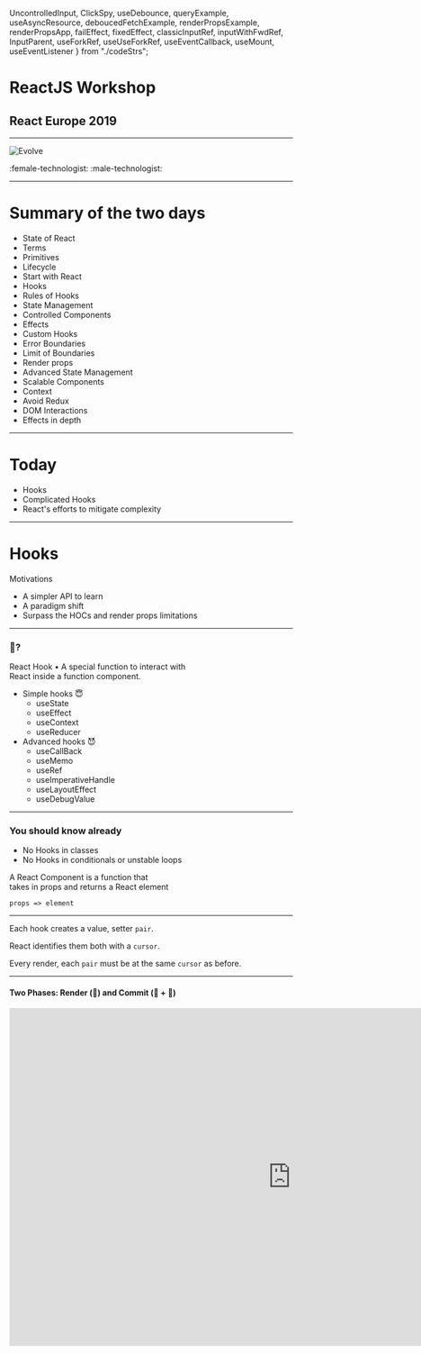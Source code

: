 
  UncontrolledInput,
  ClickSpy,
  useDebounce,
  queryExample,
  useAsyncResource,
  deboucedFetchExample,
  renderPropsExample,
  renderPropsApp,
  failEffect,
  fixedEffect,
  classicInputRef,
  inputWithFwdRef,
  InputParent,
  useForkRef,
  useUseForkRef,
  useEventCallback,
  useMount,
  useEventListener
} from "./codeStrs";

# ReactJS Workshop

## React Europe 2019

---

![Evolve](evolve.png)

:female-technologist: :male-technologist:

---

# Summary of the two days

<ul style={{ columns: 3, margin: "1rem", fontSize: "1.5rem" }}>
  <li>State of React</li>
  <li>Terms</li>
  <li>Primitives</li>
  <li>Lifecycle</li>
  <li>Start with React</li>
  <li>Hooks</li>
  <li>Rules of Hooks</li>
  <li>State Management</li>
  <li>Controlled Components</li>
  <li>Effects</li>
  <li>Custom Hooks</li>
  <li>Error Boundaries</li>
  <li>Limit of Boundaries</li>
  <li>Render props</li>
  <li>Advanced State Management</li>
  <li>Scalable Components</li>
  <li>Context</li>
  <li>Avoid Redux</li>
  <li>DOM Interactions</li>
  <li>Effects in depth</li>
</ul>

---

# Today

<ul>
  <Appear>
    <li>Hooks</li>
    <li>Complicated Hooks</li>
    <li>React's efforts to mitigate complexity</li>
  </Appear>
</ul>

---

# Hooks

Motivations

- A simpler API to learn
- A paradigm shift
- Surpass the HOCs and render props limitations

---

### 🎣?

React Hook • A special function to interact with <br/> React inside a function component.

<ul
  style={{
    fontSize: "2rem",
    listStyle: "none",
    display: "flex",
    width: "100%",
    justifyContent: "space-around"
  }}
>
  <li>
    Simple hooks 😇
    <ul>
      <li>useState</li>
      <li>useEffect</li>
      <li>useContext</li>
      <li>useReducer</li>
    </ul>
  </li>
  <li>
    Advanced hooks 😈
    <ul>
      <li>useCallBack</li>
      <li>useMemo</li>
      <li>useRef</li>
      <li>useImperativeHandle</li>
      <li>useLayoutEffect</li>
      <li>useDebugValue</li>
    </ul>
  </li>
</ul>

---

### You should know already

<div style={{ display: "flex", flexDirection: "column", alignItems: "center" }}>
  <ul>
    <li>No Hooks in classes</li>
    <li>No Hooks in conditionals or unstable loops</li>
  </ul>
  <div
    style={{ display: "flex", flexDirection: "column", alignItems: "center" }}
  >
    <p>
      A React Component is a function that <br /> takes in props and returns a
      React element
    </p>
    <code>props => element</code>
  </div>
</div>

---

Each hook creates a value, setter `pair`.

React identifies them both with a `cursor`.

Every render, each `pair` must be at the same `cursor` as before.

---

#### Two Phases: Render (📖) and Commit (📝 + 🔐)

<iframe
  title="RendervsCommit"
  src="https://react-lifecycle.netlify.com"
  frameBorder="no"
  width="1000px"
  height="600px"
  style={{ background: "white" }}
/>

---

- Mount
  - Element is inserted to the DOM
- Update
  - The element update is reflected in the DOM
  - Trigger by the parent or itself (not the children)
- Unmount
  - The element is removed from the DOM

---

React does a render phase where it collects updates.

Then it commits them to the DOM in batches.

---

<h3 style={{textTransform:'none'}}>useState</h3>

- Gives `value` and `setter`
- State is not merged!
- Access previous value by passing a function to `setter`
- Use as many `useState` calls as you need!

---

- Design controlled components with useState

<Renderer language="jsx" code={UncontrolledInput} />

<blockquote>Controlled Component -> Non-Controlled</blockquote>

---

<h3 style={{textTransform:'none'}}>useEffect</h3>

Effect • A side effect function called after the commit phase.

The mindset

- What's the effect?
- What should I clean up?
- What trigger this effect?

---

### Clean after yourself

<Renderer code={ClickSpy} />

---

### Effect phases

- Mount
  - Run effect
- Update
  - Clean effect
  - Run effect
- Unmount
  - Clean effect

---

- One Effect for one problem
- Dependencies matter, `undefined` vs `[]` vs `[...deps]`.

---

### Reality can be whatever you want 💎

As long as your hooks:

- Declared in a predictable order
- Prefixed with use
- One feature per hook

---

### Debouncing

<Renderer
  code={`
 debounce(callback, wait) {
    let timeout;
    return (...args) => {
        const context = this;
        clearTimeout(timeout);
        timeout = setTimeout(() => callback.apply(context, args), wait);
    };
}
  `}
/>

---

### The Hooks Way

<Renderer code={useDebounce} />

---

### Search Input

<Renderer language="jsx" code={queryExample} fontSize="1.5rem" />

---

<div
  style={{
    display: "flex",
    width: "100%",
    justifyContent: "space-between",
    alignItems: "center"
  }}
>
  <div style={{ flex: 1, margin: "0 2rem" }}>
    <h3>Fetch Data</h3>
  </div>
  <div style={{ flex: 5 }}>
    <Renderer code={useAsyncResource} fontSize="1.15rem" />
  </div>
</div>

---

### Back at Search Input

<Renderer code={deboucedFetchExample} fontSize="1.25rem" />

---

### but there's one problem

The logic is mangled, and the whole tree re-renders.

Let's fix that!

---

### Render Props

<Renderer code={renderPropsExample} />

---

### Why Render Props?

- Isolation of the rendering
- Allows fine grain handling of the errors

---

#### The result

<Renderer code={renderPropsApp} fontSize="1.2rem" />

---

<h3 style={{textTransform:'none'}}>useRef</h3>

- A value saved during the lifetime of the element
- Store values that are not used in the render output

---

This effect falls victim of closures!

<Renderer code={failEffect} fontSize="1.5rem" />

---

Even injecting `count` as a dependency won't really help.

Everytime `count` updates, the effect `clean up` runs.

This clears the `interval`.

---

useRef saves the day

<Renderer code={fixedEffect} fontSize="1.5rem" />

---

### Playing with the DOM

A classic

<Renderer code={classicInputRef} />

---

<h3 style={{textTransform:'none'}}>useImperativeHandle</h3>

Imagine you've got a bunch of inputs, each with a ref forwarded to it

<Renderer code={inputWithFwdRef} />

---

Then at the parent

<Renderer code={InputParent} />

---

But what if you just want to access the `ref` <br/> outside the `useEffect` hook

---

The commit phase might change `ref.current`.

How do you know the `ref` you are accessing <br/> is pointing to the latest element
in the DOM?

---

<div
  style={{
    display: "flex",
    width: "100%",
    justifyContent: "space-between",
    alignItems: "center"
  }}
>
  <div style={{ flex: 1, margin: "0 2rem" }}>
    <h3 style={{ textTransform: "none" }}>useForkRef</h3>
  </div>
  <div style={{ flex: 5 }}>
    <Renderer code={useForkRef} fontSize="1.25rem" />
  </div>
</div>

---

🤔????

<Renderer code={useUseForkRef} />

---

<h3 style={{textTransform:'none'}}>useEventCallback</h3>

<Renderer code={useEventCallback} />

---

<h3 style={{textTransform:'none'}}>useMount</h3>

Antipattern

<Renderer code={useMount} />

---

<h3 style={{textTransform:'none'}}>useEventListener</h3>

Add once and ensure clean up

<Renderer code={useEventListener} />

---

### JavaScript's Throw

Being able to `throw` in JavaScript enables <br/>
`Suspense` and opens the door for `Concurrent` mode.

---

### First the Catch

The Error Boundary catches when <br/> a Component throws `Error`.

---

### Throw a Promise

The Suspense Boundary catches when <br/> a Component throws `new Promise`.

---

- Concurrent mode (basically) throws while rendering.
- Skipping the commit phase, to do something more important.

---

### Scheduling

- Previously called "async mode"
- Enabled by the `Just Noticeable Difference` algorithm
- Doesn't block the main thread (time-slicing)
- Unstable for now
- React 16.x (~Q2 2019) ?
- Lead facebook to contribute `isInputPending` to the browser API.
- Will be it's own package!

The future web is not just fast, it is scheduled.

---

### Preparing for Concurrent

Fix the warnings

- Remove deprecated lifecycles -> hooks
- String `ref` -> `useRef`
- `ReactDOM.findDOMNode()` -> `forwardRef()`
- Legacy context API -> `createContext()`
- Support a render phase without a commit one
  - In concurrent mode last render doesn't necessarily mean "latest committed state".

---

Totally not the end

- `createContext` without `useMemo` updates every render, and reloads the whole subtree.
  - React has no way to bailout on Context updates (try to do before Monday)
- `useContext` + `useReducer` + `useMemo` = naive `Redux` (try to do before Monday)
- Measuring Height
- `hidden` prop
- Designing a component style API

---

Join next year!
